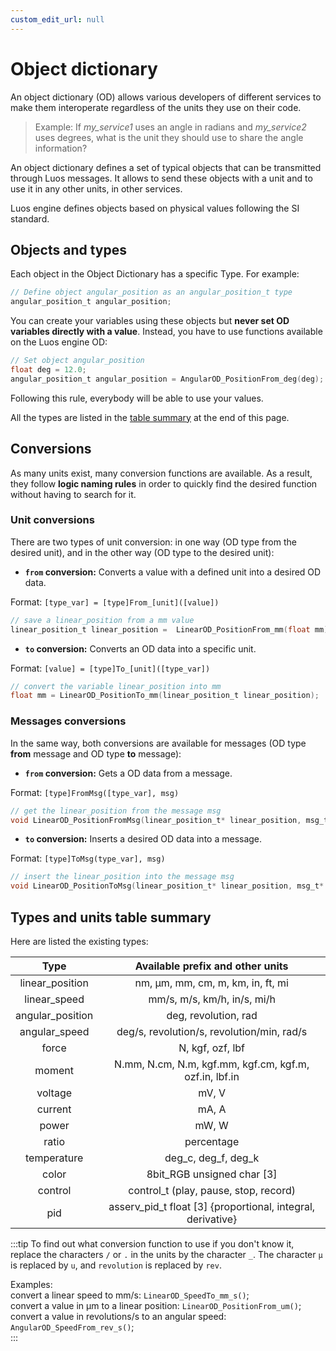 ```yaml
---
custom_edit_url: null
---
```


# Object dictionary

An object dictionary (OD) allows various developers of different services to make them interoperate regardless of the units they use on their code.

> Example: If _my_service1_ uses an angle in radians and _my_service2_ uses degrees, what is the unit they should use to share the angle information?

An object dictionary defines a set of typical objects that can be transmitted through Luos messages. It allows to send these objects with a unit and to use it in any other units, in other services.

Luos engine defines objects based on physical values following the SI standard.

## Objects and types

Each object in the Object Dictionary has a specific Type. For example:

```c
// Define object angular_position as an angular_position_t type
angular_position_t angular_position;
```

You can create your variables using these objects but **never set OD variables directly with a value**. Instead, you have to use functions available on the Luos engine OD:

```c
// Set object angular_position
float deg = 12.0;
angular_position_t angular_position = AngularOD_PositionFrom_deg(deg);
```

Following this rule, everybody will be able to use your values.

All the types are listed in the [table summary](#types-and-units-table-summary) at the end of this page.

## Conversions

As many units exist, many conversion functions are available. As a result, they follow **logic naming rules** in order to quickly find the desired function without having to search for it.

### Unit conversions

There are two types of unit conversion: in one way (OD type from the desired unit), and in the other way (OD type to the desired unit):

- **`from` conversion:** Converts a value with a defined unit into a desired OD data.

Format: `[type_var] = [type]From_[unit]([value])`

```c
// save a linear_position from a mm value
linear_position_t linear_position =  LinearOD_PositionFrom_mm(float mm);
```

- **`to` conversion:** Converts an OD data into a specific unit.

Format: `[value] = [type]To_[unit]([type_var])`

```c
// convert the variable linear_position into mm
float mm = LinearOD_PositionTo_mm(linear_position_t linear_position);
```

### Messages conversions

In the same way, both conversions are available for messages (OD type **from** message and OD type **to** message):

- **`from` conversion:** Gets a OD data from a message.

Format: `[type]FromMsg([type_var], msg)`

```c
// get the linear_position from the message msg
void LinearOD_PositionFromMsg(linear_position_t* linear_position, msg_t* msg);
```

- **`to` conversion:** Inserts a desired OD data into a message.

Format: `[type]ToMsg(type_var], msg)`

```c
// insert the linear_position into the message msg
void LinearOD_PositionToMsg(linear_position_t* linear_position, msg_t* msg);
```

## Types and units table summary

Here are listed the existing types:

|       Type       |               Available prefix and other units                |
| :--------------: | :-----------------------------------------------------------: |
| linear_position  |             nm, &mu;m, mm, cm, m, km, in, ft, mi              |
|   linear_speed   |                  mm/s, m/s, km/h, in/s, mi/h                  |
| angular_position |                     deg, revolution, rad                      |
|  angular_speed   |          deg/s, revolution/s, revolution/min, rad/s           |
|      force       |                       N, kgf, ozf, lbf                        |
|      moment      |    N.mm, N.cm, N.m, kgf.mm, kgf.cm, kgf.m, ozf.in, lbf.in     |
|     voltage      |                             mV, V                             |
|     current      |                             mA, A                             |
|      power       |                             mW, W                             |
|      ratio       |                          percentage                           |
|   temperature    |                      deg_c, deg_f, deg_k                      |
|      color       |                 8bit_RGB unsigned char \[3\]                  |
|     control      |             control_t (play, pause, stop, record)             |
|       pid        | asserv_pid_t float \[3\] {proportional, integral, derivative} |

:::tip
To find out what conversion function to use if you don't know it, replace the characters `/` or `.` in the units by the character `_`. The character `µ` is replaced by `u`, and `revolution` is replaced by `rev`.

Examples:<br/>
convert a linear speed to mm/s: `LinearOD_SpeedTo_mm_s()`;<br/>
convert a value in &mu;m to a linear position: `LinearOD_PositionFrom_um()`;<br/>
convert a value in revolutions/s to an angular speed: `AngularOD_SpeedFrom_rev_s()`;<br/>
:::

